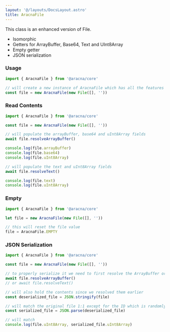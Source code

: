 ```yaml
---
layout: '@/layouts/DocsLayout.astro'
title: AracnaFile
---
```


This class is an enhanced version of File.

- Isomorphic
- Getters for ArrayBuffer, Base64, Text and UInt8Array
- Empty getter
- JSON serialization

### Usage

```ts
import { AracnaFile } from '@aracna/core'

// will create a new instance of AracnaFile which has all the features of File available plus the custom ones
const file = new AracnaFile(new File([], ''))
```

### Read Contents

```ts
import { AracnaFile } from '@aracna/core'

const file = new AracnaFile(new File([], ''))

// will populate the arrayBuffer, base64 and uInt8Array fields
await file.resolveArrayBuffer()

console.log(file.arrayBuffer)
console.log(file.base64)
console.log(file.uInt8Array)

// will populate the text and uInt8Array fields
await file.resolveText()

console.log(file.text)
console.log(file.uInt8Array)
```

### Empty

```ts
import { AracnaFile } from '@aracna/core'

let file = new AracnaFile(new File([], ''))

// this will reset the file value
file = AracnaFile.EMPTY
```

### JSON Serialization

```ts
import { AracnaFile } from '@aracna/core'

const file = new AracnaFile(new File([], ''))

// to properly serialize it we need to first resolve the ArrayBuffer or Text
await file.resolveArrayBuffer()
// or await file.resolveText()

// will also hold the contents since we resolved them earlier
const deserialized_file = JSON.stringify(file)

// will match the original file 1:1 except for the ID which is randomly generated on each new instance of the class
const serialized_file = JSON.parse(deserialized_file)

// will match
console.log(file.uInt8Array, serialized_file.uInt8Array)
```
